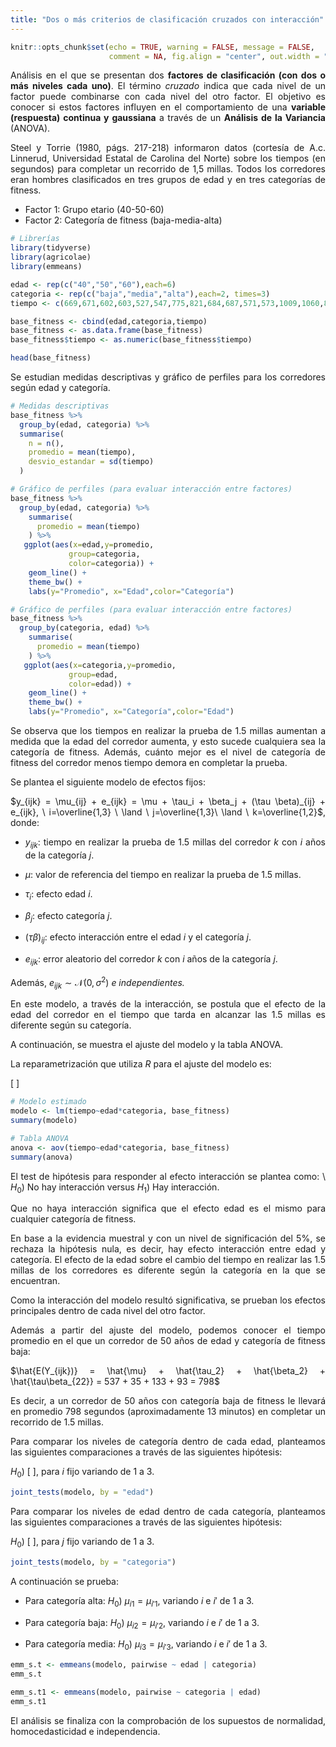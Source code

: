 ```yaml
---
title: "Dos o más criterios de clasificación cruzados con interacción"
---
```


```r
knitr::opts_chunk$set(echo = TRUE, warning = FALSE, message = FALSE, 
                      comment = NA, fig.align = "center", out.width = "75%")
```

<div style="text-align: justify">

Análisis en el que se presentan dos **factores de clasificación (con dos o más niveles cada uno)**. El término *cruzado* indica que cada nivel de un factor puede combinarse con cada nivel del otro factor. El objetivo es conocer si estos factores influyen en el comportamiento de una **variable (respuesta) continua y gaussiana** a través de un **Análisis de la Variancia** (ANOVA).

Steel y Torrie (1980, págs. 217-218) informaron datos (cortesía de A.c. Linnerud, Universidad Estatal de Carolina del Norte) sobre los tiempos (en segundos) para completar un recorrido de 1,5 millas. Todos los corredores eran hombres clasificados en tres grupos de edad y en tres categorías de fitness.

-   Factor 1: Grupo etario (40-50-60)
-   Factor 2: Categoría de fitness (baja-media-alta)

```r
# Librerías
library(tidyverse)
library(agricolae)
library(emmeans)
```

```r
edad <- rep(c("40","50","60"),each=6)
categoria <- rep(c("baja","media","alta"),each=2, times=3)
tiempo <- c(669,671,602,603,527,547,775,821,684,687,571,573,1009,1060,824,828,688,713)

base_fitness <- cbind(edad,categoria,tiempo)
base_fitness <- as.data.frame(base_fitness)
base_fitness$tiempo <- as.numeric(base_fitness$tiempo)
```

```r
head(base_fitness)
```

Se estudian medidas descriptivas y gráfico de perfiles para los corredores según edad y categoría.

```r
# Medidas descriptivas
base_fitness %>% 
  group_by(edad, categoria) %>% 
  summarise(
    n = n(),
    promedio = mean(tiempo),
    desvio_estandar = sd(tiempo)
  ) 
```

```r
# Gráfico de perfiles (para evaluar interacción entre factores)
base_fitness %>%
  group_by(edad, categoria) %>% 
    summarise(
      promedio = mean(tiempo)
    ) %>% 
   ggplot(aes(x=edad,y=promedio,
             group=categoria,
             color=categoria)) +
    geom_line() +
    theme_bw() +
    labs(y="Promedio", x="Edad",color="Categoría")
```

```r
# Gráfico de perfiles (para evaluar interacción entre factores)
base_fitness %>%
  group_by(categoria, edad) %>% 
    summarise(
      promedio = mean(tiempo)
    ) %>% 
   ggplot(aes(x=categoria,y=promedio,
             group=edad,
             color=edad)) +
    geom_line() +
    theme_bw() +
    labs(y="Promedio", x="Categoría",color="Edad")
```

Se observa que los tiempos en realizar la prueba de 1.5 millas aumentan a medida que la edad del corredor aumenta, y esto sucede cualquiera sea la categoría de fitness. Además, cuánto mejor es el nivel de categoría de fitness del corredor menos tiempo demora en completar la prueba. 

Se plantea el siguiente modelo de efectos fijos:\

$y_{ijk} = \mu_{ij} + e_{ijk} = \mu + \tau_i + \beta_j + (\tau \beta)_{ij} + e_{ijk}, \ i=\overline{1,3} \ \land \ j=\overline{1,3}\ \land \ k=\overline{1,2}$, donde:

-   $y_{ijk}$: tiempo en realizar la prueba de 1.5 millas del corredor $k$ con $i$ años de la categoría $j$.

-   $\mu$: valor de referencia del tiempo en realizar la prueba de 1.5 millas.

-   $\tau_i$: efecto edad $i$.

-   $\beta_j$: efecto categoría $j$.

-   $(\tau \beta)_{ij}$: efecto interacción entre el edad $i$ y el categoría $j$.

-   $e_{ijk}$: error aleatorio del corredor $k$ con $i$ años de la categoría $j$.

Además, $e_{ijk} \sim \mathcal{N}(0,\sigma^2)$ *e independientes.*

En este modelo, a través de la interacción, se postula que el efecto de la edad del corredor en el tiempo que tarda en alcanzar las 1.5 millas es diferente según su categoría.

A continuación, se muestra el ajuste del modelo y la tabla ANOVA.

La reparametrización que utiliza $R$ para el ajuste del modelo es:

\[ \begin{align*}
      \tau_1 &= 0 \\
      \beta_1 &= 0 \\
      \tau\beta_{11} &= 0 \\
      \tau\beta_{12} &= 0 \\
      \tau\beta_{21} &= 0 \\      
      \tau\beta_{13} &= 0 \\
      \tau\beta_{31} &= 0 
   \end{align*}\]

```r
# Modelo estimado
modelo <- lm(tiempo~edad*categoria, base_fitness)
summary(modelo)

# Tabla ANOVA
anova <- aov(tiempo~edad*categoria, base_fitness)
summary(anova)
```

El test de hipótesis para responder al efecto interacción se plantea como: \\ $H_0)$ No hay interacción versus $H_1)$ Hay interacción.

Que no haya interacción significa que el efecto edad es el mismo para cualquier categoría de fitness.

En base a la evidencia muestral y con un nivel de significación del $5\%$, se rechaza la hipótesis nula, es decir, hay efecto interacción entre edad y categoría. El efecto de la edad sobre el cambio del tiempo en realizar las 1.5 millas de los corredores es diferente según la categoría en la que se encuentran.

Como la interacción del modelo resultó significativa, se prueban los efectos principales dentro de cada nivel del otro factor.

Además a partir del ajuste del modelo, podemos conocer el tiempo promedio en el que un corredor de 50 años de edad y categoría de fitness baja:

$\hat{E(Y_{ijk})} = \hat{\mu} + \hat{\tau_2} + \hat{\beta_2} + \hat{\tau\beta_{22}} = 537 + 35 + 133 + 93 = 798$

Es decir, a un corredor de 50 años con categoría baja de fitness le llevará en promedio 798 segundos (aproximadamente 13 minutos) en completar un recorrido de 1.5 millas.

Para comparar los niveles de categoría dentro de cada edad, planteamos las siguientes comparaciones a través de las siguientes hipótesis:

$H_0)$ \[ \begin{align*}
      \mu_{i1} &= \mu_{i2} \\
      \mu_{i2} &= \mu_{i3}
   \end{align*}\], para $i$ fijo variando de $1$ a $3$.

```r
joint_tests(modelo, by = "edad")
```

Para comparar los niveles de edad dentro de cada categoría, planteamos las siguientes comparaciones a través de las siguientes hipótesis:

$H_0)$ \[ \begin{align*}
      \mu_{1j} &= \mu_{2j} \\
      \mu_{2j} &= \mu_{3j}
   \end{align*}\], para $j$ fijo variando de $1$ a $3$.

```r
joint_tests(modelo, by = "categoria")
```

A continuación se prueba:

-   Para categoría alta: $H_0)\ \mu_{i1} = \mu_{i'1}$, variando $i$ e $i'$ de $1$ a $3$.

-   Para categoría baja: $H_0)\ \mu_{i2} = \mu_{i'2}$, variando $i$ e $i'$ de $1$ a $3$.

-   Para categoría media: $H_0)\ \mu_{i3} = \mu_{i'3}$, variando $i$ e $i'$ de $1$ a $3$.

```r
emm_s.t <- emmeans(modelo, pairwise ~ edad | categoria)
emm_s.t

emm_s.t1 <- emmeans(modelo, pairwise ~ categoria | edad)
emm_s.t1
```

El análisis se finaliza con la comprobación de los supuestos de normalidad, homocedasticidad e independencia.

<div/>
